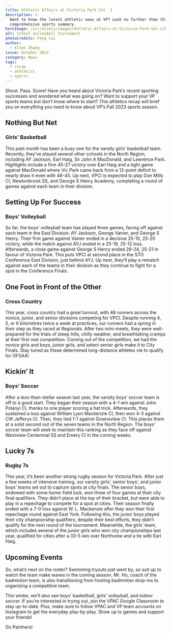 ```yaml
---
title: Athletic Affairs at Victoria Park Vol. 1
description: >-
  Want to know the latest athletic news at VP? Look no further than this
  comprehensive sports summary.
heroImage: /src/assets/images/Athletic-Affairs-at-Victoria-Park-Vol-1/heroImage.webp
alt: School volleyball tournament
photoCredits: Feng Cai
author:
  - Ellen Zhang
issue: October 2023
category: News
tags:
  - recap
  - athletics
  - sports
---
```


Shoot. Pass. Score! Have you heard about Victoria Park’s recent sporting successes and wondered what was going on? Want to support your VP sports teams but don’t know where to start? This athletics recap will brief you on everything you need to know about VP’s Fall 2023 sports season.

## Nothing But Net

### Girls’ Basketball

This past month has been a busy one for the varsity girls’ basketball team. Recently, they’ve played several other schools in the North Region, including AY Jackson, Earl Haig, Sir John A MacDonald, and Lawrence Park. Highlights include a firm 45-27 victory over Earl Haig and a tight game against MacDonald where Vic Park came back from a 12-point deficit to nearly draw it even with 48-45. Up next, VPCI is expected to play Don Mills CI, Newtonbrook SS, and George S Henry Academy, completing a round of games against each team in their division.

## Setting Up For Success

### Boys’ Volleyball

So far, the boys’ volleyball team has played three games, facing off against each team in the East Division: AY Jackson, George Vanier, and George S Henry. Their first game against Vanier ended in a decisive 25-10, 25-20 victory, while the match against AYJ ended in a 25-19, 25-12 loss. Afterwards, a close game against George S Henry ended 26-24, 25-21 in favour of Victoria Park. This puts VPCI at second place in the STO Conference East Division, just behind AYJ. Up next, they’ll play a rematch against each of the teams in their division as they continue to fight for a spot in the Conference Finals.

## One Foot in Front of the Other

### Cross Country 

This year, cross country had a great turnout, with 46 runners across the novice, junior, and senior divisions competing for VPCI. Despite running 4, 5, or 6 kilometres twice a week at practices, our runners had a spring in their step as they raced at Regionals. After two mini-meets, they were well-prepared for the trials of steep hills, chilly weather, and breathtaking cramps at their first real competition. Coming out of the competition, we had the novice girls and boys, junior girls, and select senior girls make it to City Finals. Stay tuned as these determined long-distance athletes vie to qualify for OFSAA!

## Kickin’ It

### Boys’ Soccer

After a less-than-stellar season last year, the varsity boys’ soccer team is off to a good start. They began their season with a 4-1 win against John Polanyi CI, thanks to one player scoring a hat trick. Afterwards, they sustained a loss against William Lyon Mackenzie CI, then won 4-3 against CW Jefferys CI. Then, they tied 1-1 against Downsview CI. This places them at a solid second out of the seven teams in the North Region. The boys’ soccer team will seek to maintain this ranking as they face off against Westview Centennial SS and Emery CI in the coming weeks.

## Lucky 7s

### Rugby 7s

This year, it’s been another strong rugby season for Victoria Park. After just a few weeks of intensive training, our varsity girls’, senior boys’, and junior boys’ teams set out to capture spots at city finals. The senior boys, endowed with some home-field luck, won three of four games at their city final qualifiers. They didn’t place at the top of their bracket, but were able to play in a repechage to compete for a spot at cities. Their season finally ended with a 7-0 loss against W. L. Mackenzie after they won their first repechage round against East York. Following this, the junior boys played their city championship qualifiers; despite their best efforts, they didn’t qualify for the next round of the tournament. Meanwhile, the girls’ team, which includes several of the junior girls who won city championships last year, qualified for cities after a 33-5 win over Northview and a tie with Earl Haig.

## Upcoming Events

So, what’s next on the roster? Swimming tryouts just went by, so suit up to watch the team make waves in the coming season. Mr. Ho, coach of the badminton team, is also transitioning from hosting badminton drop-ins to organizing a competitive team.

This winter, we’ll also see boys’ basketball, girls’ volleyball, and indoor soccer. If you’re interested in trying out, join the VPAC Google Classroom to stay up-to-date. Plus, make sure to follow VPAC and VP team accounts on Instagram to get the everyday play-by-play. Show up to games and support your friends!

Go Panthers!
